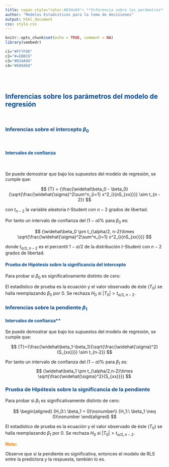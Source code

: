 ```yaml
---
title: <span style="color:#034a94"> **Inferencia sobre los parámetros**</span>
author: "Modelos Estadisticos para la toma de decisiones"
output: html_document
css: style.css
---
```


```r
knitr::opts_chunk$set(echo = TRUE, comment = NA)
library(vembedr)

c1="#FF7F00"
c2="#=EB0C6"
c3="#034A94"
c4="#686868"

```

</br></br>

 
## <span style="color:#034a94">**Inferencias sobre los parámetros del modelo de regresión**</span>

</br>
  
### <span style="color:#034a94">**Inferencias sobre el intercepto $\beta_0$**</span>
  
</br>

#### <span style="color:#034a94">**Intervalos de confianza**</span>

</br>

Se puede demostrar que bajo los supuestos del modelo de regresión, se cumple que:

$$
{T} = {\frac{\widehat\beta_0 - \beta_0}{\sqrt{\frac{\widehat{\sigma}^2\sum^n_{i=1} x^2_i}{nS_{xx}}}} \sim t_{n - 2}}
$$
  
con ${t_{n-2}}$ la variable aleatoria ${t}$-Student con ${n-2}$ grados de libertad.


Por tanto un intervalo de confianza del ${(1-\alpha)\%}$ para ${\beta_0}$ es:

$$
{\widehat\beta_0 \pm t_{\alpha/2, n-2}\times \sqrt{\frac{\widehat{\sigma}^2\sum^n_{i=1} x^2_i}{nS_{xx}}}}
$$


donde ${t_{\alpha/2, n - 2}}$ es el percentil ${1 - \alpha/2}$ de la distribución ${t}$-Student con ${n - 2}$ grados de libertad.


#### <span style="color:#034a94">**Prueba de Hipótesis sobre la significancia del intercepto**</span>

Para probar si ${\beta_0}$ es significativamente distinto de cero:
   
\begin{eqnarray}
{H_0:\ \beta_0 = 0 }\nonumber\\
{H_1:\ \beta_0 \neq 0} \nonumber
\end{eqnarray}

El estadístico de prueba es la ecuación  y el valor observado de éste (${T_0}$) se halla reemplazando ${\beta_0}$ por 0. Se rechaza ${H_0}$ si ${|T_0| > t_{\alpha/2, n - 2}}$.


### <span style="color:#034a94">**Inferencias sobre la pendiente $\beta_1$**</span>

#### <span style="color:#034a94">Intervalos de confianza**</span>

Se puede demostrar que bajo los supuestos del modelo de regresión, se cumple que:

$$
{T}={\frac{\widehat\beta_1-\beta_1}{\sqrt{\frac{\widehat{\sigma}^2}{S_{xx}}}} \sim t_{n-2}}
$$

  
   Por tanto un intervalo de confianza del ${(1-\alpha)\%}$ para ${\beta_1}$ es:
$$
{\widehat\beta_1 \pm t_{\alpha/2,n-2}\times \sqrt{\frac{\widehat{\sigma}^2}{S_{xx}}}}
$$


### <span style="color:#034a94">**Prueba de Hipótesis sobre la significancia de la pendiente**</span>

  
Para probar si ${\beta_1}$ es significativamente distinto de cero: 

$$
\begin{aligned}
{H_0:\ \beta_1 = 0}\nonumber\\
{H_1:\ \beta_1 \neq 0}\nonumber
\end{aligned}
$$
  
El estadístico de prueba es la  ecuación  y el valor observado de éste (${T_0}$) se halla reemplazando ${\beta_1}$ por 0. Se rechaza ${H_0}$ si ${|T_0|>t_{\alpha/2,n-2}}$.


<span style="color:#FF7F00">**Nota:**</span>

Observe que si la pendiente es significativa, entonces el modelo de RLS entre la predictora y la respuesta, también lo es.

